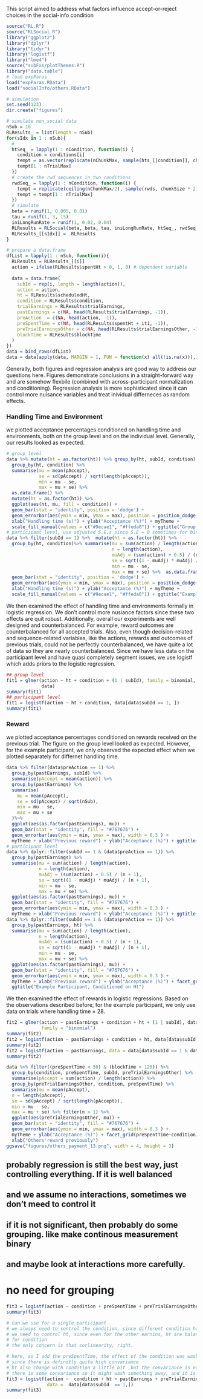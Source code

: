 This script aimed to address what factors influence accept-or-reject choices in the social-info condition

```r
source("RL.R")
source("RLSocial.R")
library("ggplot2")
library("dplyr")
library("tidyr")
library("logistf")
library("lme4")
source("subFxs/plotThemes.R")
library("data.table")
# load expParas
load("expParas.RData")
load("socialInfo/others.RData")

# simulation
set.seed(123)
dir.create("figures")

# simulate non_social data
nSub = 16
RLResults_ = list(length = nSub)
for(sIdx in 1 : nSub){
  # 
  htSeq_ = lapply(1 : nCondition, function(i) {
    condition = conditions[i]
    tempt = as.vector(replicate(nChunkMax, sample(hts_[[condition]], chunkSize)))
    tempt[1 : nTrialMax]
  })
  # create the rwd sequences in two conditions
  rwdSeq_ = lapply(1 : nCondition, function(i) {
    tempt = replicate(ceiling(nChunkMax/2), sample(rwds, chunkSize * 2))
    tempt = tempt[1 : nTrialMax]
  })
  # simulate 
  beta = runif(1, 0.005, 0.01)
  tau = runif(1, 3, 15)
  iniLongRunRate = runif(1, 0.02, 0.04)
  RLResults = RLSocial(beta, beta, tau, iniLongRunRate, htSeq_, rwdSeq_, blockSec)
  RLResults_[[sIdx]] =  RLResults 
}

# prepare a data.frame
dfList = lapply(1 : nSub, function(i){
  RLResults = RLResults_[[i]]
  action = ifelse(RLResults$spentHt > 0, 1, 0) # dependent variable 
  
  data = data.frame(
    subId = rep(i, length = length(action)),
    action = action, 
    ht = RLResults$scheduledHt,
    condition = RLResults$condition,
    trialEarnings = RLResults$trialEarnings,
    pastEarnings = c(NA, head(RLResults$trialEarnings, -1)),
    preAction  = c(NA, head(action, -1)),
    preSpentTime = c(NA, head(RLResults$spentHt + iti, -1)),
    preTrialEarningsOther = c(NA, head(RLResults$trialEarningsOther, -1)),
    blockTime = RLResults$blockTime
  )
})
data = bind_rows(dfList)
data = data[apply(data, MARGIN = 1, FUN = function(x) all(!is.na(x))),]
```
Generally, both figures and regression analysis are good way to address our questions here. Figures demonstrate conclusions in a straight-forward way and are somehow flexbile (combined with across-participant normalization and conditioning). Regression analysis is more sophisticated since it can control more nuisance variables and treat inividual differneces as random effects. 


### Handling Time and Environment
we plotted acceptance percentages conditioned on handling time and environments, both on the group level and on the individual level. Generally, our results looked as expected.
```r
# group level 
data %>% mutate(ht = as.factor(ht)) %>% group_by(ht, subId, condition) %>% summarise(pAccept = sum(action) / length(action)) %>%
  group_by(ht, condition) %>%
  summarise(mu = mean(pAccept),
            se = sd(pAccept) / sqrt(length(pAccept)),
            min = mu - se,
            max = mu + se) %>%
  as.data.frame() %>%
  mutate(ht = as.factor(ht)) %>%
  ggplot(aes(ht, mu, fill = condition)) +
  geom_bar(stat = "identity", position = 'dodge') +
  geom_errorbar(aes(ymin = min, ymax = max), position = position_dodge(0.9), width = 0.5) +
  xlab("Handling time (s)") + ylab("Acceptance (%)") + myTheme +
  scale_fill_manual(values = c("#9ecae1", "#ffeda0")) + ggtitle("Group Data")
# participant level, use adjusted S.E.s since S.E = 0 sometimes for binary data 
data %>% filter(subId == 1) %>%  mutate(ht = as.factor(ht)) %>%
  group_by(ht, condition)%>% summarise(mu = sum(action) / length(action),
                                       n = length(action),
                                       muAdj = (sum(action) + 0.5) / (n + 1),
                                       se = sqrt((1 - muAdj) * muAdj) / (n + 1),
                                       min = mu - se,
                                       max = mu + se) %>%  as.data.frame() %>% ggplot(aes(ht, mu, fill = condition)) +
  geom_bar(stat = "identity", position = 'dodge') +
  geom_errorbar(aes(ymin = min, ymax = max), position = position_dodge(0.9), width = 0.5) +
  xlab("Handling time (s)") + ylab("Acceptance (%)") + myTheme +
  scale_fill_manual(values = c("#9ecae1", "#ffeda0")) + ggtitle("Example Participant")
```

We then examined the effect of handling time and environments formally in logistic regression. We don't control more nusiance factors since these two effects are quit robust. Additionally, overall our experiments are well designed and counterbalanced. For example, reward outcomes are counterbalanced for all accepted trials. Also, even though decision-related and sequence-related variables, like the actions, rewards and outcomes of previous trials, could not be perfectly counterbalanced, we have quite a lot of data so they are nearly counterbalanced.
Since we have less data on the participant level and have quasi completely segment issues, we use logistf which adds priors to the logistic regression. 
```r
## group level
fit1 = glmer(action ~ ht + condition + (1 | subId), family = binomial,
             data)
summary(fit1)
## participant level 
fit1 = logistf(action ~ ht + condition, data[data$subId == 1, ])
summary(fit1)
```

### Reward
we plotted acceptance percentages conditioned on rewards received on the previous trial. The figure on the group level looked as expected. However, for the example participant, we only observed the expected effect when we plotted separately for differnet handling time. 
```r
data %>% filter(data$preAction == 1) %>% 
  group_by(pastEarnings, subId) %>% 
  summarise(pAccept = mean(action)) %>%
  group_by(pastEarnings) %>% 
  summarise(
    mu = mean(pAccept),
    se = sd(pAccept) / sqrt(nSub),
    min = mu - se,
    max = mu + se
  )%>%
  ggplot(aes(as.factor(pastEarnings), mu)) +
  geom_bar(stat = "identity", fill = "#767676") +
  geom_errorbar(aes(ymin = min, ymax = max), width = 0.3 ) +
  myTheme + xlab("Previous reward") + ylab("Acceptance (%)") + ggtitle("Group Data")
# participant level 
data %>% dplyr::filter(subId == 1 & (data$preAction == 1)) %>% 
  group_by(pastEarnings) %>%
  summarise(mu = sum(action) / length(action),
            n = length(action),
            muAdj = (sum(action) + 0.5) / (n + 1),
            se = sqrt((1 - muAdj) * muAdj) / (n + 1),
            min = mu - se,
            max = mu + se) %>%
  ggplot(aes(as.factor(pastEarnings), mu)) +
  geom_bar(stat = "identity", fill = "#767676") +
  geom_errorbar(aes(ymin = min, ymax = max), width = 0.3 ) +
  myTheme + xlab("Previous reward") + ylab("Acceptance (%)") + ggtitle("Example Participant, Pooled Data")
data %>% dplyr::filter(subId == 1 & (data$preAction == 1)) %>% 
  group_by(pastEarnings, ht) %>%
  summarise(mu = sum(action) / length(action),
            n = length(action),
            muAdj = (sum(action) + 0.5) / (n + 1),
            se = sqrt((1 - muAdj) * muAdj) / (n + 1),
            min = mu - se,
            max = mu + se) %>%
  ggplot(aes(as.factor(pastEarnings), mu)) +
  geom_bar(stat = "identity", fill = "#767676") +
  geom_errorbar(aes(ymin = min, ymax = max), width = 0.3 ) +
  myTheme + xlab("Previous reward") + ylab("Acceptance (%)") + facet_grid(~ht) +
  ggtitle("Example Participant, Conditioned on Ht")
```

We then examined the effect of rewards in logistic regressions. 
Based on the observations described before, for the example participant, we only use data on trials where handling time = 28.

```r
fit2 = glmer(action ~ pastEarnings + condition + ht + (1 | subId), data[data$preAction == 1,],
             family = "binomial")
summary(fit2)
fit2 = logistf(action ~ pastEarnings + condition + ht, data[data$subId == 1 & data$preAction == 1,])
summary(fit2) 
fit2 = logistf(action ~ pastEarnings, data = data[data$subId == 1 & data$preAction == 1 & data$ht == 28 & data$condition == "poor",])
summary(fit2) 
```



```r
data %>% filter((preSpentTime < 50) & (blockTime > 120)) %>%
  group_by(condition, preSpentTime, subId, preTrialEarningsOther) %>%
  summarise(pAccept = sum(action) / length(action)) %>% 
  group_by(preTrialEarningsOther, condition, preSpentTime) %>%
  summarise(mu = mean(pAccept),
  n = length(pAccept),
  se = sd(pAccept) / sqrt(length(pAccept)),
  min = mu - se,
  max = mu + se) %>% filter(n > 1) %>%
  ggplot(aes(preTrialEarningsOther, mu)) +
  geom_bar(stat = "identity", fill = "#767676") +
  geom_errorbar(aes(ymin = min, ymax = max), width = 0.3 ) +
  myTheme + ylab("Acceptance (%)") + facet_grid(preSpentTime~condition) +
  xlab("Others'reward previously")
ggsave("figures/others_payment_13.png", width = 4, height = 3)
```


## probably regression is still the best way, just controlling everything. If it is well balanced
## and we assume no interactions, sometimes we don't meed to control it
## if it is not significant, then probably do some grouping. like make continous measurement binary 
## and maybe look at interactions more carefully. 
# no need for grouping
```r
fit3 = logistf(action ~ condition + preSpentTime + preTrialEarningsOther + ht + pastEarnings + (1 | subId), family = "binomial", data)   
summary(fit3)

# can we use for a single participant 
# we always need to control the condition, since different condition have different preSpentTime
# we need to control ht, since even for the other earnins, ht are balanced, yet it is not
# for condition
# the only concern is that corlinearity, right. 

# here, as I add the preSpentTime, the effect of the condition was washed away
# since there is definitly quite high convariance 
# ht also change with condition a little bit ,but the convariance is not that high
# there is some convariance so it might wash something away, and it is ok 
fit3 = logistf(action ~  condition + ht + pastEarnings + preTrialEarningsOther + preSpentTime,
               data =  data[data$subId  == 1,]) 
summary(fit3)
```